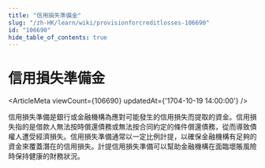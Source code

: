 ```yaml
---
title: "信用損失準備金"
slug: "/zh-HK/learn/wiki/provisionforcreditlosses-106690"
id: "106690"
hide_table_of_contents: true
---
```



# 信用損失準備金

<ArticleMeta viewCount={106690} updatedAt={'1704-10-19 14:00:00'} />

信用損失準備是銀行或金融機構為應對可能發生的信用損失而提取的資金。信用損失指的是借款人無法按時償還債務或無法按合同約定的條件償還債務，從而導致債權人遭受經濟損失。信用損失準備通常以一定比例計提，以確保金融機構有足夠的資金來覆蓋潛在的信用損失。計提信用損失準備可以幫助金融機構在面臨壞賬風險時保持健康的財務狀況。
